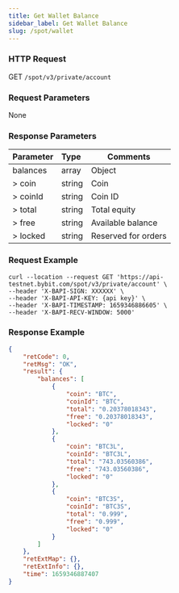 ```yaml
---
title: Get Wallet Balance
sidebar_label: Get Wallet Balance
slug: /spot/wallet
---
```


### HTTP Request
GET <code>/spot/v3/private/account</code>

### Request Parameters
None

### Response Parameters
| Parameter | Type | Comments|
|:----- |:-----|----- |
| balances | array | Object |
|> coin | string  | Coin |
|> coinId | string | Coin ID |
|> total | string | Total equity |
|> free | string | Available balance |
|> locked | string | Reserved for orders |

### Request Example

```http
curl --location --request GET 'https://api-testnet.bybit.com/spot/v3/private/account' \
--header 'X-BAPI-SIGN: XXXXXX' \
--header 'X-BAPI-API-KEY: {api key}' \
--header 'X-BAPI-TIMESTAMP: 1659346886605' \
--header 'X-BAPI-RECV-WINDOW: 5000'
```

### Response Example

```json
{
    "retCode": 0,
    "retMsg": "OK",
    "result": {
        "balances": [
            {
                "coin": "BTC",
                "coinId": "BTC",
                "total": "0.20378018343",
                "free": "0.20378018343",
                "locked": "0"
            },
            {
                "coin": "BTC3L",
                "coinId": "BTC3L",
                "total": "743.03560386",
                "free": "743.03560386",
                "locked": "0"
            },
            {
                "coin": "BTC3S",
                "coinId": "BTC3S",
                "total": "0.999",
                "free": "0.999",
                "locked": "0"
            }
        ]
    },
    "retExtMap": {},
    "retExtInfo": {},
    "time": 1659346887407
}
```